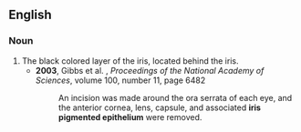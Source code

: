 ==English==

===Noun===
{{en-noun|sg=[[iris]] [[pigmented]] [[epithelium]]}}

# The black colored layer of the iris, located behind the iris.
#*'''2003''', Gibbs et al. , ''Proceedings of the National Academy of Sciences'', volume 100, number 11, page 6482
#*:An incision was made around the ora serrata of each eye, and the anterior cornea, lens, capsule, and associated '''iris pigmented epithelium''' were removed.